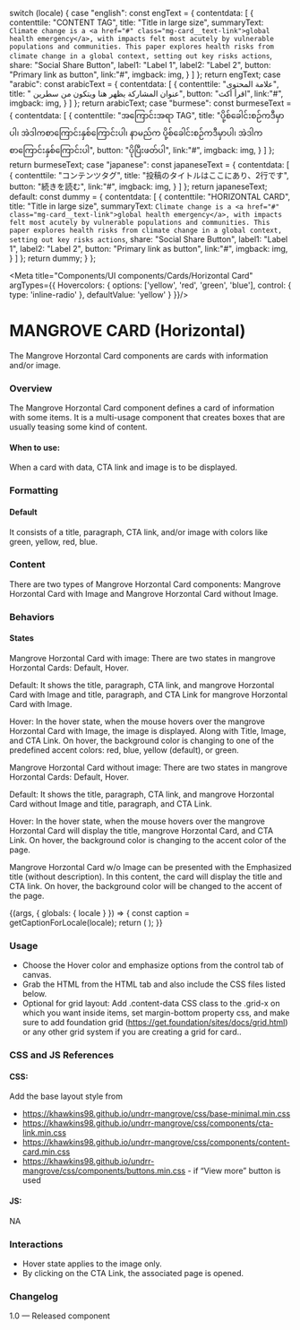 
  switch (locale) {
    case "english":
      const engText = {
        contentdata: [
          {
            contenttile: "CONTENT TAG",
            title: "Title in large size",
            summaryText: `Climate change is a <a href="#" class="mg-card__text-link">global health emergency</a>, with impacts felt most acutely
by vulnerable populations and communities.
This paper explores health risks from climate change in a global context, setting out key risks actions`,
            share: "Social Share Button",
            label1: "Label 1",
            label2: "Label 2",
            button: "Primary link as button",
            link:"#",
            imgback: img,
          }
        ]
      };
      return engText;
    case "arabic":
      const arabicText = {
        contentdata: [
          {
            contenttile: "علامة المحتوى",
            title: " عنوان المشاركة يظهر هنا ويتكون من سطرين",
            button: "اقرأ أكث",
            link:"#",
            imgback: img,
          }
        ]
      };
      return arabicText;
    case "burmese":
      const burmeseText = {
        contentdata: [
          {
            contenttile: "အကြောင်းအရာ TAG",
            title: "ပို့စ်ခေါင်းစဉ်ကဒီမှာပါ၊ အဲဒါကစာကြောင်းနှစ်ကြောင်းပါ၊ နာမည်က ပို့စ်ခေါင်းစဉ်ကဒီမှာပါ၊ အဲဒါကစာကြောင်းနှစ်ကြောင်းပါ",
            button: "ပိုပြီးဖတ်ပါ",
            link:"#",
            imgback: img,
          }
        ]
      };
      return burmeseText;
    case "japanese":
      const japaneseText = {
        contentdata: [
          {
            contenttile: "コンテンツタグ",
            title: "投稿のタイトルはここにあり、2行です",
            button: "続きを読む",
            link:"#",
            imgback: img,
          }
        ]
      };
      return japaneseText;
    default:
      const dummy = {
        contentdata: [
          {
            contenttile: "HORIZONTAL CARD",
            title: "Title in large size",
            summaryText: `Climate change is a <a href="#" class="mg-card__text-link">global health emergency</a>, with impacts felt most acutely
by vulnerable populations and communities.
This paper explores health risks from climate change in a global context, setting out key risks actions`,
            share: "Social Share Button",
            label1: "Label 1",
            label2: "Label 2",
            button: "Primary link as button",
            link:"#",
            imgback: img,
          }
        ]
      };
      return dummy;
  }
};

<Meta title="Components/UI components/Cards/Horizontal Card" argTypes={{
  Hovercolors: {
    options: ['yellow', 'red', 'green', 'blue'],
    control: { type: 'inline-radio' },
    defaultValue: 'yellow'
  }
}}/>

# MANGROVE CARD (Horizontal)

The Mangrove Horzontal Card components are cards with information and/or image.

### Overview
The Mangrove Horzontal Card component defines a card of information with some items. It is a multi-usage component that creates boxes that are usually teasing some kind of content.

#### When to use:

When a card with data, CTA link and image is to be displayed.

### Formatting

#### Default
It consists of a title, paragraph, CTA link, and/or image with colors like green, yellow, red, blue.

### Content
There are two types of Mangrove Horzontal Card components: Mangrove Horzontal Card with Image and Mangrove Horzontal Card without Image.

### Behaviors

#### States
Mangrove Horzontal Card with image:
There are two states in mangrove Horzontal Cards: Default, Hover.

Default: It shows the title, paragraph, CTA link, and mangrove Horzontal Card with Image and title, paragraph, and CTA Link for mangrove Horzontal Card with Image.

Hover: In the hover state, when the mouse hovers over the mangrove Horzontal Card with Image, the image is displayed. Along with Title, Image, and CTA Link. On hover, the background color is changing to one of the predefined accent colors: red, blue, yellow (default), or green.

Mangrove Horzontal Card without image:
There are two states in mangrove Horzontal Cards: Default, Hover.

Default: It shows the title, paragraph, CTA link, and mangrove Horzontal Card without Image and title, paragraph, and CTA Link.



Hover: In the hover state, when the mouse hovers over the mangrove Horzontal Card will display the title, mangrove Horzontal Card, and CTA Link. On hover, the background color is changing to the accent color of the page.

Mangrove Horzontal Card w/o Image can be presented with the Emphasized title (without description). In this content, the card will display the title and CTA link. On hover, the background color will be changed to the accent of the page.

<Canvas>
<Story name="Horizontal Card">
  {(args, { globals: { locale } }) => {
    const caption = getCaptionForLocale(locale);
    return (
      <HorizontalCard
        data={caption.contentdata} {...args}
      ></HorizontalCard>
    );
  }}
</Story>
</Canvas>

### Usage
- Choose the Hover color and emphasize options from the control tab of canvas.
- Grab the HTML from the HTML tab and also include the CSS files listed below.
- Optional for grid layout: Add .content-data CSS class to the .grid-x  on which you want inside items, set margin-bottom property css, and make sure to add foundation grid (https://get.foundation/sites/docs/grid.html) or any other grid system if you are creating a grid for card..

### CSS and JS References

#### CSS:
Add the base layout style from

- https://khawkins98.github.io/undrr-mangrove/css/base-minimal.min.css
- https://khawkins98.github.io/undrr-mangrove/css/components/cta-link.min.css
- https://khawkins98.github.io/undrr-mangrove/css/components/content-card.min.css
- https://khawkins98.github.io/undrr-mangrove/css/components/buttons.min.css - if “View more” button is used

#### JS:
NA

### Interactions
- Hover state applies to the image only.
- By clicking on the CTA Link, the associated page is opened.

### Changelog
1.0 — Released component
